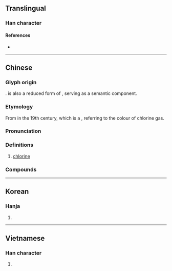 {{also|㲶}}
{{character info}}
==Translingual==

===Han character===
{{Han char|rn=84|rad=气|as=08|sn=12|four=80917|canj=ONNME,ONVNE|ids=⿹气彔,⿹气录}}

====References====
* {{Han ref|kx=0600.011|dkj=17072|hdz=32013.070|uh=6C2F|ud=27695|bh=B4E2|bd=46306}}

----

==Chinese==
{{zh-forms|alt=㲶-obsolete}}
{{elements|zh|Cl|硫|S|[[氬]]／[[氩]]|Ar}}
{{zh-wp}}

===Glyph origin===
{{Han etym}}
{{Han compound|气|c1=s|t1=gas|彔|c2=p|ls=psc|no_och2=1}}. {{zh-l|彔*}} is also a reduced form of {{zh-l|綠*|green}}, serving as a semantic component.

===Etymology===
From {{zh-l|綠氣|green gas}} in the 19th century, which is a {{calque|zh|en|chlorine|nocap=1}}, referring to the colour of chlorine gas.

===Pronunciation===
{{zh-pron
|m=lǜ,lù,2nb=variant
|c=luk6
|h=pfs=liu̍k;gd=liug6
|md=lṳ̆k
|mn=lio̍k/qz:lia̍k/tw,xm,zz:le̍k
|mn_note=lio̍k - literary; lia̍k/le̍k - vernacular
|mn-t=lêg8
|mc=
|oc=
|ma=
|cat=n
}}

===Definitions===
{{zh-hanzi}}

# [[chlorine]]
===Compounds===
{{zh-der|三氯乙烷|三氯乙烯|加氯量|多氯聯苯|氯水|氯化氫|氯仿|氯醛|氯丹|氯化鈉|氯化|氯綸|氯乙烯|氯氣中毒|氯化物|氯化鎂|氯絲菌素|氯化鉀|氯氣|氯黴素|氯化鋅|氯化銀|氯丁橡膠|氯化銨|氯酸|氯化鈣|氯胺酮|雙氯芬酸|可氯丹|四氯化碳|三氯甲烷|二氯甲烷}}
{{zh-cat|Chemical elements}}

----

==Korean==

===Hanja===
{{ko-hanja|hangeul=록|eumhun=|rv=rok|mr=rok|y=lok}}

# {{rfdef|ko|sort=气08}}

----

==Vietnamese==

===Han character===
{{vi-hantu|[[lục]]|rs=气08}}

# {{rfdef|vi|sort=气08}}